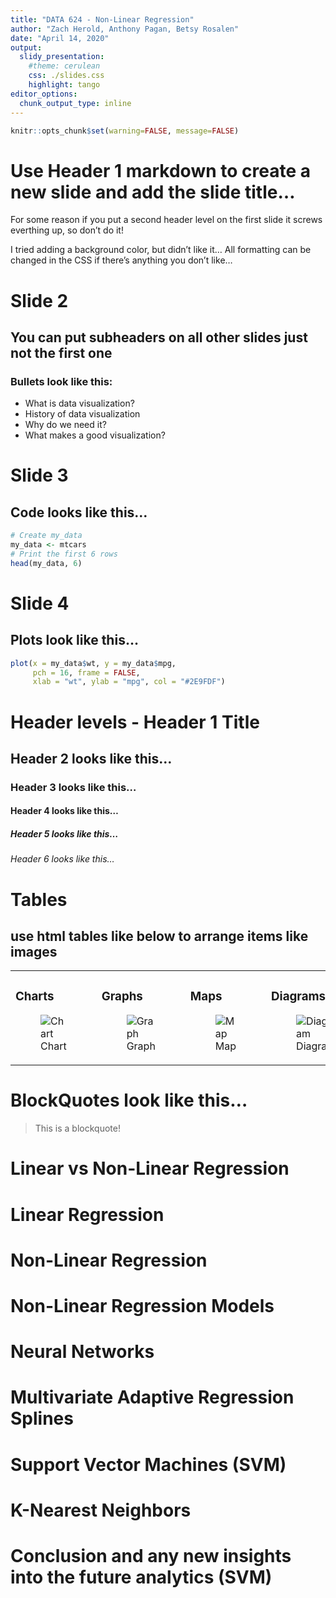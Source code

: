 ```yaml
---
title: "DATA 624 - Non-Linear Regression"
author: "Zach Herold, Anthony Pagan, Betsy Rosalen"
date: "April 14, 2020"
output: 
  slidy_presentation:
    #theme: cerulean
    css: ./slides.css
    highlight: tango
editor_options: 
  chunk_output_type: inline
---
```


```r
knitr::opts_chunk$set(warning=FALSE, message=FALSE)
```

# Use Header 1 markdown to create a new slide and add the slide title...

For some reason if you put a second header level on the first slide it screws everthing up, so don't do it!

I tried adding a background color, but didn't like it...  All formatting can be changed in the CSS if there's anything you don't like...

# Slide 2

## You can put subheaders on all other slides just not the first one

### Bullets look like this:

- What is data visualization?
- History of data visualization
- Why do we need it?
- What makes a good visualization?

# Slide 3

## Code looks like this...

```r
# Create my_data
my_data <- mtcars
# Print the first 6 rows
head(my_data, 6)
```

# Slide 4

## Plots look like this...

```r
plot(x = my_data$wt, y = my_data$mpg,
     pch = 16, frame = FALSE,
     xlab = "wt", ylab = "mpg", col = "#2E9FDF")
```

# Header levels - Header 1 Title

## Header 2 looks like this...

### Header 3 looks like this...

#### Header 4 looks like this...

##### Header 5 looks like this...

###### Header 6 looks like this...

# Tables

## use html tables like below to arrange items like images

<table align="center">
<tr>
<td>
### Charts
![Chart](./images/chart.PNG)
</td>
<td>
### Graphs
![Graph](./images/graph.PNG)
</td>
<td>
### Maps
![Map](images/map.PNG)
</td>
<td>
### Diagrams
![Diagram](./images/diagram.PNG)
</td>
</tr>
</table>

# BlockQuotes look like this...

> This is a blockquote!


# Linear vs Non-Linear Regression

# Linear Regression 

# Non-Linear Regression


# Non-Linear Regression Models

# Neural Networks

# Multivariate Adaptive Regression Splines


# Support Vector Machines (SVM)

# K-Nearest Neighbors


# Conclusion and any new insights into the future analytics (SVM)